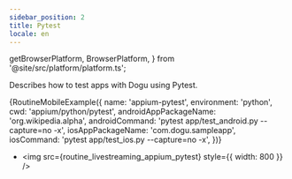 ```yaml
---
sidebar_position: 2
title: Pytest
locale: en
---
```


  getBrowserPlatform,
  BrowserPlatform,
} from '@site/src/platform/platform.ts';

Describes how to test apps with Dogu using Pytest.

<DevicePrerequisites />
<DevicePrerequisitesiOS />

<IntegrateWithGitRepository />

<AppUpload
  app_name="Wikipedia-android.apk"
  app_url="https://github.com/dogu-team/third-party-binaries/releases/download/wikipedia-apps/wikipedia-android.apk"
/>
<AppUploadiOS />

<CreateARoutine />

<div>
  {RoutineMobileExample({
    name: 'appium-pytest',
    environment: 'python',
    cwd: 'appium/python/pytest',
    androidAppPackageName: 'org.wikipedia.alpha',
    androidCommand: 'pytest app/test_android.py --capture=no -x',
    iosAppPackageName: 'com.dogu.sampleapp',
    iosCommand: 'pytest app/test_ios.py --capture=no -x',
  })}
</div>

<RunARoutine />

- <img src={routine_livestreaming_appium_pytest} style={{ width: 800 }} />
